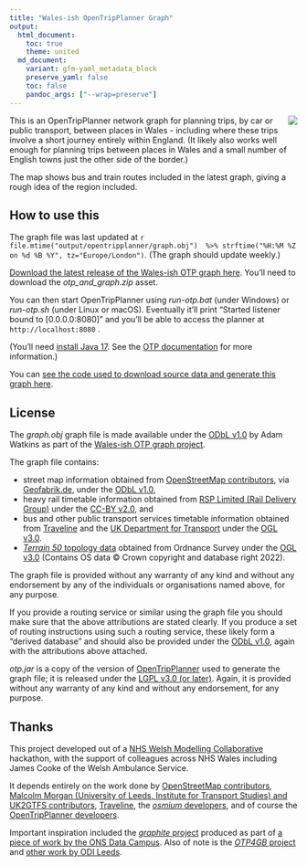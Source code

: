 ```yaml
---
title: "Wales-ish OpenTripPlanner Graph"
output:
  html_document:
    toc: true
    theme: united
  md_document:
    variant: gfm-yaml_metadata_block
    preserve_yaml: false
    toc: false
    pandoc_args: ["--wrap=preserve"]
---
```


![](map.png){data-external="1" style="float:right;"}

This is an OpenTripPlanner network graph for planning trips, by car or public transport, between places in Wales - including where these trips involve a short journey entirely within England. (It likely also works well enough for planning trips between places in Wales and a small number of English towns just the other side of the border.)

The map shows bus and train routes included in the latest graph, giving a rough idea of the region included.

## How to use this

The graph file was last updated at `r file.mtime("output/opentripplanner/graph.obj")  %>% strftime("%H:%M %Z on %d %B %Y", tz="Europe/London")`. (The graph should update weekly.)

[Download the latest release of the Wales-ish OTP graph here](https://github.com/stupidpupil/wales_ish_otp_graph/releases/latest). You'll need to download the *otp_and_graph.zip* asset.

You can then start OpenTripPlanner using *run-otp.bat* (under Windows) or *run-otp.sh* (under Linux or macOS). Eventually it'll print "Started listener bound to [0.0.0.0:8080]" and you'll be able to access the planner at `http://localhost:8080` .

(You'll need [install Java 17](https://adoptium.net). See the [OTP documentation](http://docs.opentripplanner.org/en/latest/) for more information.)

You can [see the code used to download source data and generate this graph here](https://github.com/stupidpupil/wales_ish_otp_graph).

## License
The *graph.obj* graph file is made available under the [ODbL v1.0](https://opendatacommons.org/licenses/odbl/1-0/) by Adam Watkins as part of the [Wales-ish OTP graph project](https://stupidpupil.github.io/wales_ish_otp_graph).

The graph file contains:

- street map information obtained from [OpenStreetMap contributors](https://www.openstreetmap.org/copyright), via [Geofabrik.de](https://download.geofabrik.de/europe/great-britain.html), under the [ODbL v1.0](https://opendatacommons.org/licenses/odbl/1-0/),
- heavy rail timetable information obtained from [RSP Limited (Rail Delivery Group)](http://data.atoc.org/) under the [CC-BY v2.0](https://creativecommons.org/licenses/by/2.0/uk/legalcode), and
- bus and other public transport services timetable information obtained from [Traveline](https://www.travelinedata.org.uk/traveline-open-data/traveline-national-dataset/) and the [UK Department for Transport](https://data.bus-data.dft.gov.uk/) under the [OGL v3.0](https://www.nationalarchives.gov.uk/doc/open-government-licence/version/3/).
- [*Terrain 50* topology data](https://www.ordnancesurvey.co.uk/business-government/products/terrain-50) obtained from Ordnance Survey under the [OGL v3.0](https://www.nationalarchives.gov.uk/doc/open-government-licence/version/3/) (Contains OS data © Crown copyright and database right 2022).


The graph file is provided without any warranty of any kind and without any endorsement by any of the individuals or organisations named above, for any purpose.

If you provide a routing service or similar using the graph file you should make sure that the above attributions are stated clearly. If you produce a set of routing instructions using such a routing service, these likely form a "derived database" and should also be provided under the [ODbL v1.0](https://opendatacommons.org/licenses/odbl/1-0/), again with the attributions above attached.

*otp.jar* is a copy of the version of [OpenTripPlanner](https://github.com/opentripplanner/OpenTripPlanner) used to generate the graph file; it is released under the [LGPL v3.0 (or later)](https://github.com/opentripplanner/OpenTripPlanner/blob/dev-2.x/LICENSE). Again, it is provided without any warranty of any kind and without any endorsement, for any purpose.

## Thanks

This project developed out of a [NHS Welsh Modelling Collaborative](https://twitter.com/nhswmc) hackathon, with the support of colleagues across NHS Wales including James Cooke of the Welsh Ambulance Service.

It depends entirely on the work done by [OpenStreetMap contributors](https://www.openstreetmap.org/), [Malcolm Morgan (University of Leeds, Institute for Transport Studies) and UK2GTFS contributors](https://itsleeds.github.io/UK2GTFS/), [Traveline](https://www.travelinedata.org.uk/), the [*osmium* developers](https://osmcode.org/), and of course the [OpenTripPlanner developers](http://www.opentripplanner.org/).

Important inspiration included the [*graphite* project](https://github.com/datasciencecampus/graphite) produced as part of [a piece of work by the ONS Data Campus](https://datasciencecampus.ons.gov.uk/access-to-services-using-multimodal-transport-networks/). Also of note is the [*OTP4GB* project](https://github.com/odileeds/OTP4GB) and [other work by ODI Leeds](https://odileeds.org/blog/2021-06-08-transportaccessibilityinnorthengland).

